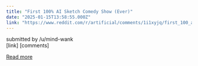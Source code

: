 ```yaml
---
title: "First 100% AI Sketch Comedy Show (Ever)"
date: "2025-01-15T13:58:55.000Z"
link: "https://www.reddit.com/r/artificial/comments/1i1xyjq/first_100_ai_sketch_comedy_show_ever/"
---
```


submitted by    /u/mind-wank  
 [link]   [comments]

[Read more](https://www.reddit.com/r/artificial/comments/1i1xyjq/first_100_ai_sketch_comedy_show_ever/)
